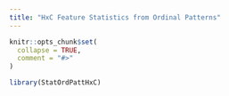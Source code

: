 ```yaml
---
title: "HxC Feature Statistics from Ordinal Patterns"
---
```


```r
knitr::opts_chunk$set(
  collapse = TRUE,
  comment = "#>"
)
```

```r
library(StatOrdPattHxC)
```
